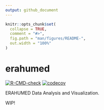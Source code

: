 ```yaml
---
output: github_document
---
```


<!-- README.md is generated from README.Rmd. Please edit that file -->

```r
knitr::opts_chunk$set(
  collapse = TRUE,
  comment = "#>",
  fig.path = "man/figures/README-",
  out.width = "100%"
)
```

# erahumed

<!-- badges: start -->
[![R-CMD-check](https://github.com/erahumed/erahumed/actions/workflows/R-CMD-check.yaml/badge.svg)](https://github.com/erahumed/erahumed/actions/workflows/R-CMD-check.yaml)
[![codecov](https://codecov.io/gh/erahumed/erahumed/graph/badge.svg?token=72POLBUEUR)](https://codecov.io/gh/erahumed/erahumed)
<!-- badges: end -->

ERAHUMED Data Analysis and Visualization.

WIP!

